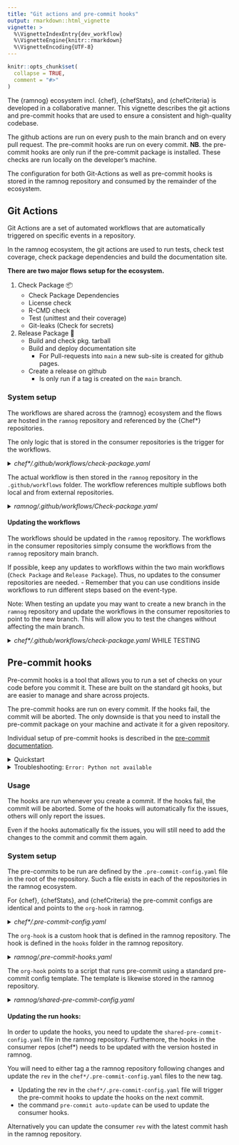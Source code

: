 ```yaml
---
title: "Git actions and pre-commit hooks"
output: rmarkdown::html_vignette
vignette: >
  %\VignetteIndexEntry{dev_workflow}
  %\VignetteEngine{knitr::rmarkdown}
  %\VignetteEncoding{UTF-8}
---
```


```r
knitr::opts_chunk$set(
  collapse = TRUE,
  comment = "#>"
)
```
The {ramnog} ecosystem incl. {chef}, {chefStats}, and {chefCriteria} is developed in a collaborative manner. 
This vignette describes the git actions and pre-commit hooks that are used to ensure a consistent and high-quality codebase.

The github actions are run on every push to the main branch and on every pull request. The pre-commit hooks are run on every commit.
**NB**. the pre-commit hooks are only run if the pre-commit package is installed. These checks are run locally on the developer's machine.

The configuration for both Git-Actions as well as pre-commit hooks is stored in the ramnog repository and consumed by the remainder of the ecosystem.

## Git Actions

Git Actions are a set of automated workflows that are automatically triggered on specific events in a repository.

In the ramnog ecosystem, the git actions are used to run tests, check test coverage, check package dependencies and build the documentation site.

**There are two major flows setup for the ecosystem.**

1. Check Package 📦
    - Check Package Dependencies
    - License check
    - R-CMD check
    - Test (unittest and their coverage)
    - Git-leaks (Check for secrets)

2. Release Package 🚀
    - Build and check pkg. tarball
    - Build and deploy documentation site
      - For Pull-requests into `main` a new sub-site is created for github pages.
    - Create a release on github
      - Is only run if a tag is created on the `main` branch.

### System setup

The workflows are shared across the {ramnog} ecosystem and the flows are hosted in the `ramnog` repository and referenced by the {Chef*} repositories.

The only logic that is stored in the consumer repositories is the trigger for the workflows.

<details>
<summary>*chef\*/.github/workflows/check-package.yaml*</summary>

```yaml
on:
  push:
    branches: [main, stage, dev]
  pull_request:
    branches: [main, stage, dev]
  workflow_dispatch:

name: Check Package 📦

jobs:
  check:
    name: Checks (from ramnog)
    uses: hta-pharma/ramnog/.github/workflows/Check-package.yaml@main
```
</details>

The actual workflow is then stored in the `ramnog` repository in the `.github/workflows` folder.
The workflow references multiple subflows both local and from external repositories.

<details>
<summary>*ramnog/.github/workflows/Check-package.yaml*</summary>

```yaml
on:
  push:
    branches: [main, stage, dev]
  pull_request:
    branches: [main, stage, dev]
  workflow_dispatch:
  workflow_call:

name: Check Package 📦

jobs:
  audit:
    name: Audit Dependencies 🕵️‍♂️
    uses: insightsengineering/r.pkg.template/.github/workflows/audit.yaml@main

  licenses:
    name: License Check 🃏
    uses: insightsengineering/r.pkg.template/.github/workflows/licenses.yaml@main

  check:
    name: RMD check 📦
    uses: ./.github/workflows/R-CMD-check.yaml

  test:
    name: Test 🧪
    uses: ./.github/workflows/Test.yaml

  gitleaks:
    name: gitleaks 💧
    uses: insightsengineering/r.pkg.template/.github/workflows/gitleaks.yaml@main
    with:
      check-for-pii: false #Currently fails on R packages (not that the test check fails, but that the test fails to run.)
```
</details>

#### Updating the workflows

The workflows should be updated in the `ramnog` repository. 
The workflows in the consumer repositories simply consume the workflows from the `ramnog` repository main branch.

If possible, keep any updates to workflows within the two main workflows (`Check Package` and `Release Package`).
Thus, no updates to the consumer repositories are needed.
  - Remember that you can use conditions inside workflows to run different steps based on the event-type.

Note:
When testing an update you may want to create a new branch in the `ramnog` repository and update the workflows in the consumer repositories to point to the new branch.
This will allow you to test the changes without affecting the main branch.

<details>
<summary>*chef\*/.github/workflows/check-package.yaml* WHILE TESTING</summary>

```yaml
on:
  push:
    branches: [main, stage, dev]
  pull_request:
    branches: [main, stage, dev]
  workflow_dispatch:

name: Check Package 📦

jobs:
  check:
    name: Checks (from ramnog)
    uses: hta-pharma/ramnog/.github/workflows/Check-package.yaml@feature/new-workflow # <-- new branch
```
</details>


## Pre-commit hooks

Pre-commit hooks is a tool that allows you to run a set of checks on your code before you commit it.
These are built on the standard git hooks, but are easier to manage and share across projects.

The pre-commit hooks are run on every commit. If the hooks fail, the commit will be aborted.
The only downside is that you need to install the pre-commit package on your machine and activate it for a given repository.

Individual setup of pre-commit hooks is described in the [pre-commit documentation](https://pre-commit.com/).

<details>
<summary>Quickstart</summary>

1. Install pre-commit in the Individual user space (use pip if pipx is not installed)

```yaml
pipx install pre-commit 
```

2. Install the pre-commit hooks in the repository. __NOTE:__ this needs to be run in the root of the repository

```yaml
pre-commit install 
```

3. Run on all files to check it works:

```yaml
pre-commit run --all-files 
```
</details>

<details>
<summary>Troubleshooting: `Error: Python not available` </summary>
The pre-commit hook requires a python environment. If you do not have python installed, you can install it using `conda` or `pyenv`.

if you have python3 installed and you get an error that python is not available you may need to specify that ``python3`` should be used.
This can be done with either of the following (asumming linux environment):

```bash
# Create a symlink for python3 in the python bin
sudo ln -s /usr/bin/python3 /usr/bin/python
# Install the python-is-python3 package
sudo apt-get install python-is-python3
```

</details>


### Usage

The hooks are run whenever you create a commit. If the hooks fail, the commit will be aborted.
Some of the hooks will automatically fix the issues, others will only report the issues.

Even if the hooks automatically fix the issues, you will still need to add the changes to the commit and commit them again.


### System setup

The pre-commits to be run are defined by the `.pre-commit-config.yaml` file in the root of the repository.
Such a file exists in each of the repositories in the ramnog ecosystem.

For {chef}, {chefStats}, and {chefCriteria} the pre-commit configs are identical and points to the `org-hook` in ramnog.


<details>
<summary>*chef\*/.pre-commit-config.yaml* </summary>

```yaml
repos:
-   repo: https://github.com/hta-pharma/ramnog
    rev: v0.1.1
    hooks:
    -   id: org-hook 
```
</details>


The `org-hook` is a custom hook that is defined in the ramnog repository. The hook is defined in the `hooks` folder in the ramnog repository.

<details>
<summary>*ramnog/.pre-commit-hooks.yaml*</summary>

```yaml
-   id: org-hook
    name: org-wide hooks
    language: script
    entry: ./run-org-hooks
    verbose: true
    require_serial: true
```
</details>

The `org-hook` points to a script that runs pre-commit using a standard pre-commit config template.
The template is likewise stored in the ramnog repository.

<details>
<summary>*ramnog/shared-pre-commit-config.yaml*</summary>

```yaml
repos:
-   repo: https://github.com/lorenzwalthert/precommit
    rev: v0.4.0
    hooks: 
    -   id: readme-rmd-rendered
    -   id: parsable-R
    -   id: no-browser-statement
    (...)
```
</details>

#### Updating the run hooks:

In order to update the hooks, you need to update the `shared-pre-commit-config.yaml` file in the ramnog repository.
Furthemore, the hooks in the consumer repos (chef*) needs to be updated with the version hosted in ramnog.

You will need to either tag a the ramnog repository following changes and update the `rev` in the `chef*/.pre-commit-config.yaml` files to the new tag.  

  - Updating the rev in the `chef*/.pre-commit-config.yaml` file will trigger the pre-commit hooks to update the hooks on the next commit.
  - the command `pre-commit auto-update` can be used to update the consumer hooks.

Alternatively you can update the consumer `rev` with the latest commit hash in the ramnog repository.

